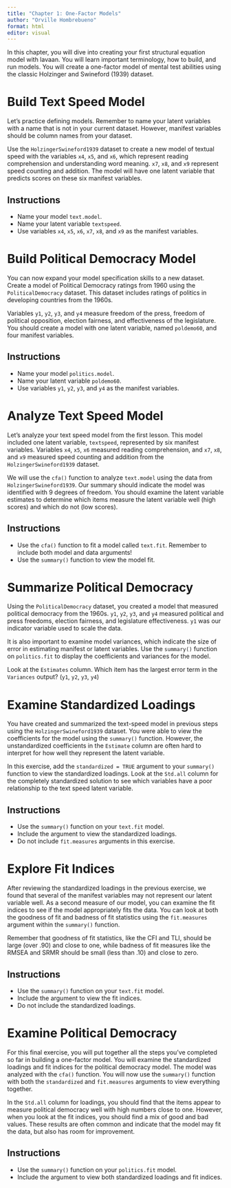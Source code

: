 ```yaml
---
title: "Chapter 1: One-Factor Models"
author: "Orville Hombrebueno"
format: html
editor: visual
---
```


In this chapter, you will dive into creating your first structural equation model with lavaan. You will learn important terminology, how to build, and run models. You will create a one-factor model of mental test abilities using the classic Holzinger and Swineford (1939) dataset.

# Build Text Speed Model

Let's practice defining models. Remember to name your latent variables with a name that is not in your current dataset. However, manifest variables should be column names from your dataset.

Use the `HolzingerSwineford1939` dataset to create a new model of textual speed with the variables `x4`, `x5`, and `x6`, which represent reading comprehension and understanding word meaning. `x7`, `x8`, and `x9` represent speed counting and addition. The model will have one latent variable that predicts scores on these six manifest variables.

## Instructions

- Name your model `text.model`.
- Name your latent variable `textspeed`.
- Use variables `x4`, `x5`, `x6`, `x7`, `x8`, and `x9` as the manifest variables.

# Build Political Democracy Model

You can now expand your model specification skills to a new dataset. Create a model of Political Democracy ratings from 1960 using the `PoliticalDemocracy` dataset. This dataset includes ratings of politics in developing countries from the 1960s.

Variables `y1`, `y2`, `y3`, and `y4` measure freedom of the press, freedom of political opposition, election fairness, and effectiveness of the legislature. You should create a model with one latent variable, named `poldemo60`, and four manifest variables.

## Instructions

- Name your model `politics.model`.
- Name your latent variable `poldemo60`.
- Use variables `y1`, `y2`, `y3`, and `y4` as the manifest variables.

# Analyze Text Speed Model

Let's analyze your text speed model from the first lesson. This model included one latent variable, `textspeed`, represented by six manifest variables. Variables `x4`, `x5`, `x6` measured reading comprehension, and `x7`, `x8`, and `x9` measured speed counting and addition from the `HolzingerSwineford1939` dataset.

We will use the `cfa()` function to analyze `text.model` using the data from `HolzingerSwineford1939`. Our summary should indicate the model was identified with 9 degrees of freedom. You should examine the latent variable estimates to determine which items measure the latent variable well (high scores) and which do not (low scores).

## Instructions

- Use the `cfa()` function to fit a model called `text.fit`. Remember to include both model and data arguments!
- Use the `summary()` function to view the model fit.

# Summarize Political Democracy

Using the `PoliticalDemocracy` dataset, you created a model that measured political democracy from the 1960s. `y1`, `y2`, `y3`, and `y4` measured political and press freedoms, election fairness, and legislature effectiveness. `y1` was our indicator variable used to scale the data.

It is also important to examine model variances, which indicate the size of error in estimating manifest or latent variables. Use the `summary()` function on `politics.fit` to display the coefficients and variances for the model.

Look at the `Estimates` column. Which item has the largest error term in the `Variances` output? (`y1`, `y2`, `y3`, `y4`)

# Examine Standardized Loadings

You have created and summarized the text-speed model in previous steps using the `HolzingerSwineford1939` dataset. You were able to view the coefficients for the model using the `summary()` function. However, the unstandardized coefficients in the `Estimate` column are often hard to interpret for how well they represent the latent variable.

In this exercise, add the `standardized = TRUE` argument to your `summary()` function to view the standardized loadings. Look at the `Std.all` column for the completely standardized solution to see which variables have a poor relationship to the text speed latent variable.

## Instructions

- Use the `summary()` function on your `text.fit` model.
- Include the argument to view the standardized loadings.
- Do not include `fit.measures` arguments in this exercise.

# Explore Fit Indices

After reviewing the standardized loadings in the previous exercise, we found that several of the manifest variables may not represent our latent variable well. As a second measure of our model, you can examine the fit indices to see if the model appropriately fits the data. You can look at both the goodness of fit and badness of fit statistics using the `fit.measures` argument within the `summary()` function.

Remember that goodness of fit statistics, like the CFI and TLI, should be large (over .90) and close to one, while badness of fit measures like the RMSEA and SRMR should be small (less than .10) and close to zero.

## Instructions

- Use the `summary()` function on your `text.fit` model.
- Include the argument to view the fit indices.
- Do not include the standardized loadings.

# Examine Political Democracy

For this final exercise, you will put together all the steps you've completed so far in building a one-factor model. You will examine the standardized loadings and fit indices for the political democracy model. The model was analyzed with the `cfa()` function. You will now use the `summary()` function with both the `standardized` and `fit.measures` arguments to view everything together.

In the `Std.all` column for loadings, you should find that the items appear to measure political democracy well with high numbers close to one. However, when you look at the fit indices, you should find a mix of good and bad values. These results are often common and indicate that the model may fit the data, but also has room for improvement.

## Instructions

- Use the `summary()` function on your `politics.fit` model.
- Include the argument to view both standardized loadings and fit indices.